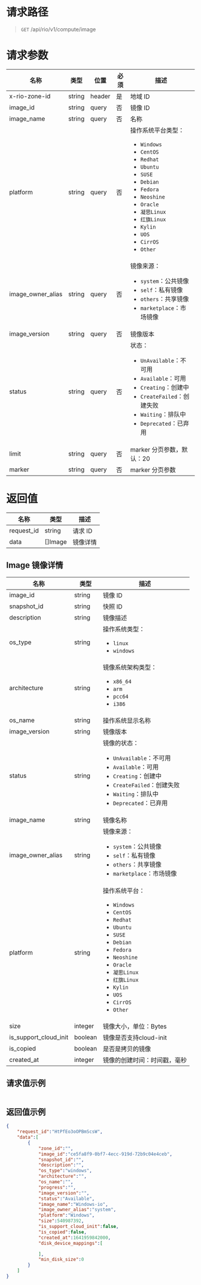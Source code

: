 <style>.topic-content-wrap .topic-detail table thead th { word-break: keep-all; }</style>


# 请求路径
> `GET` /api/rio/v1/compute/image

# 请求参数
名称 | 类型 | 位置 | 必须 | 描述 
----- | ----- | ----- | ----- | ----- 
x-rio-zone-id        | string | header| 是 | 地域 ID
image_id             | string | query | 否 | 镜像 ID
image_name           | string | query | 否 | 名称
platform             | string | query | 否 | 操作系统平台类型：<ul><li>`Windows`</li><li>`CentOS`</li><li>`Redhat`</li><li>`Ubuntu`</li><li>`SUSE`</li><li>`Debian`</li><li>`Fedora`</li><li>`Neoshine`</li><li>`Oracle`</li><li>`凝思Linux`</li><li>`红旗Linux`</li><li>`Kylin`</li><li>`UOS`</li><li>`CirrOS`</li><li>`Other`</li></ul>
image_owner_alias    | string | query | 否 | 镜像来源：<ul><li>`system`：公共镜像</li><li>`self`：私有镜像</li><li>`others`：共享镜像</li><li>`marketplace`：市场镜像</li></ul>
image_version        | string | query | 否 | 镜像版本
status               | string | query | 否 | 状态：<ul><li>`UnAvailable`：不可用</li><li>`Available`：可用</li><li>`Creating`：创建中</li><li>`CreateFailed`：创建失败</li><li>`Waiting`：排队中</li><li>`Deprecated`：已弃用</li></ul>
limit                | string | query | 否 | marker 分页参数，默认：20
marker               | string | query | 否 | marker 分页参数

# 返回值
名称 | 类型 |  描述
----- | ----- | -----
request_id	| string  | 请求 ID
data        | []Image | 镜像详情

## Image 镜像详情
名称 | 类型 |  描述
----- | ----- | -----
image_id                | string | 镜像 ID
snapshot_id             | string | 快照 ID
description             | string | 镜像描述
os_type                 | string | 操作系统类型：<ul><li>`linux`</li><li>`windows`</li></ul>
architecture            | string | 镜像系统架构类型：<ul><li>`x86_64`</li><li>`arm`</li><li>`pcc64`</li><li>`i386`</li></ul>
os_name                 | string | 操作系统显示名称
image_version           | string | 镜像版本
status                  | string | 镜像的状态：<ul><li>`UnAvailable`：不可用</li><li>`Available`：可用</li><li>`Creating`：创建中</li><li>`CreateFailed`：创建失败</li><li>`Waiting`：排队中</li><li>`Deprecated`：已弃用</li></ul>
image_name              | string | 镜像名称
image_owner_alias       | string | 镜像来源：<ul><li>`system`：公共镜像</li><li>`self`：私有镜像</li><li>`others`：共享镜像</li><li>`marketplace`：市场镜像</li></ul>
platform                | string | 操作系统平台：<ul><li>`Windows`</li><li>`CentOS`</li><li>`Redhat`</li><li>`Ubuntu`</li><li>`SUSE`</li><li>`Debian`</li><li>`Fedora`</li><li>`Neoshine`</li><li>`Oracle`</li><li>`凝思Linux`</li><li>`红旗Linux`</li><li>`Kylin`</li><li>`UOS`</li><li>`CirrOS`</li><li>`Other`</li></ul>
size                    | integer | 镜像大小，单位：Bytes
is_support_cloud_init   | boolean | 镜像是否支持cloud-init
is_copied               | boolean | 是否是拷贝的镜像
created_at              | integer | 镜像的创建时间：时间戳，毫秒

## 请求值示例
```json
```

## 返回值示例
```json
{
    "request_id":"HtPfEo3oOPBmScsW",
    "data":[
        {
            "zone_id":"",
            "image_id":"ce5fa8f9-0bf7-4ecc-919d-72b9c04e4ceb",
            "snapshot_id":"",
            "description":"",
            "os_type":"windows",
            "architecture":"",
            "os_name":"",
            "progress":"",
            "image_version":"",
            "status":"Available",
            "image_name":"Windows-io",
            "image_owner_alias":"system",
            "platform":"Windows",
            "size":540987392,
            "is_support_cloud_init":false,
            "is_copied":false,
            "created_at":1641959842000,
            "disk_device_mappings":[

            ],
            "min_disk_size":0
        }
    ]
}
```